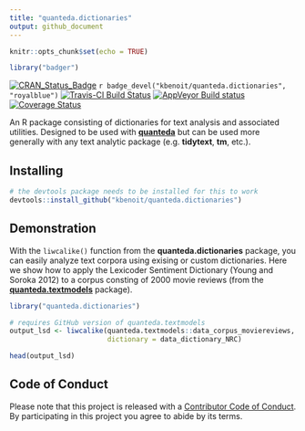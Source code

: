 ```yaml
---
title: "quanteda.dictionaries"
output: github_document
---
```


```r
knitr::opts_chunk$set(echo = TRUE)
```
```r
library("badger")
```

[![CRAN_Status_Badge](http://www.r-pkg.org/badges/version/quanteda.dictionaries)](https://cran.r-project.org/package=quanteda.dictionaries)
`r badge_devel("kbenoit/quanteda.dictionaries", "royalblue")`
[![Travis-CI Build Status](https://travis-ci.org/kbenoit/quanteda.dictionaries.svg?branch=master)](https://travis-ci.org/kbenoit/quanteda.dictionaries)
[![AppVeyor Build status](https://ci.appveyor.com/api/projects/status/3uvg00bo4p7mr98s/branch/master?svg=true)](https://ci.appveyor.com/project/kbenoit/quanteda-dictionaries/branch/master)
[![Coverage Status](https://img.shields.io/codecov/c/github/kbenoit/quanteda.dictionaries/master.svg)](https://codecov.io/github/kbenoit/quanteda.dictionaries?branch=master)

An R package consisting of dictionaries for text analysis and associated utilities. Designed to be used with [**quanteda**](http://quanteda.io) but can be used more generally with any text analytic package (e.g. **tidytext**, **tm**, etc.).

## Installing

```r
# the devtools package needs to be installed for this to work
devtools::install_github("kbenoit/quanteda.dictionaries") 
```

## Demonstration

With the `liwcalike()` function from the **quanteda.dictionaries** package, you can easily analyze text corpora using exising or custom dictionaries. Here we show how to apply the Lexicoder Sentiment Dictionary (Young and Soroka 2012) to a corpus consting of 2000 movie reviews (from the [**quanteda.textmodels**](https://github.com/quanteda/quanteda.textmodels) package).

```r
library("quanteda.dictionaries")

# requires GitHub version of quanteda.textmodels
output_lsd <- liwcalike(quanteda.textmodels::data_corpus_moviereviews,
                        dictionary = data_dictionary_NRC)

head(output_lsd)
```

## Code of Conduct

Please note that this project is released with a [Contributor Code of Conduct](CONDUCT.md). By participating in this project you agree to abide by its terms.
